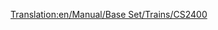 [[Translation:en/Manual/Base Set/Trains/CS2400]]
{{en/Manual/Base Set/Trains/Trains|Cost=£18,750 ($37.500)
|Speed=112 kph (70 mph)
|Weight=120 t
|Power=2,400 hp (1789.68 kW)
|Annual=£1,599 ($3.198)
|Designed=1965
|Lifespan=20 years
|Capacity=N/A
|Description=No description has been written for this train yet. If you know something about this train, feel free to edit this page and add it!
|Real-life=No Real-Life Equivalent has been found for this train. If you know on what existing train this Transport Tycoon version is based, feel free to edit this page and let the world know!
}}